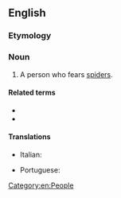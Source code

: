 ==English==

===Etymology===
{{confix|en|arachno|phobe}}

===Noun===
{{en-noun}}

# A person who fears [[spider]]s.
#: {{syn|en|araneophobe}}
#: {{ant|en|arachnophile}}

====Related terms====
* {{l|en|arachnophobia}}
* {{l|en|arachnophobic}}

====Translations====
{{trans-top|person who fears spiders}}
* Italian: {{t+|it|aracnofobo|m}}
{{trans-mid}}
* Portuguese: {{t|pt|aracnofóbico|m}}
{{trans-bottom}}

[[Category:en:People]]